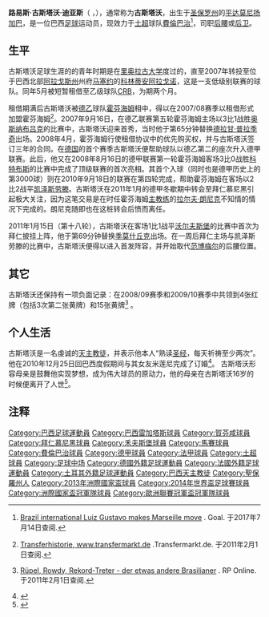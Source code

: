 {{noteta
|G1=德甲
|T=zh-hans:路易斯·古斯塔沃;zh-hk:路爾斯·古斯達禾;zh-tw:路易斯·古斯塔沃;
|1=zh-hans:路易斯·古斯塔沃;zh-hk:路爾斯·古斯達禾;zh-tw:路易斯·古斯塔沃;
|2=zh-hans:古斯塔沃;zh-hk:古斯達禾;zh-tw:古斯塔沃;
|3=zh-hans:奥斯纳布吕克;zh-hk:奧斯納貝克;zh-tw:奧斯納布魯克;
|4=zh-hans:范博梅尔;zh-hk:雲保美;zh-tw:范博梅爾;
|5=zh-hans:季莫什丘克;zh-hk:泰摩斯卓克;zh-tw:蒂莫斯楚克;
}}

{{Football player infobox
| playername= 古斯塔沃<br />{{lang|pt|''Gustavo''}}
| image = [[File:Luis_Gustavo_ConfedCup2013Champions17.jpg|200px]]
| fullname = 路易斯·古斯塔沃·迪亚斯
| dateofbirth = {{birth date and age|1987|7|23}}
| cityofbirth = [[平达莫尼扬加巴|平达莫尼扬加巴]]
| countryofbirth = {{BRA}}
| height = {{height|m=1.87}}
| currentclub = [[費倫巴治體育會|費倫巴治]]
| clubnumber = 20
| position = [[中场|中场]]、[[后卫_(足球)|后卫]]
| youthclubs = [[里奥拉古大学|里奥拉古大学]]
| youthyears =  2001–2006
| clubs = [[科林蒂安阿拉戈诺|科林蒂安阿拉戈诺]]<br />→[[巴西雷加塔斯俱乐部|CRB]]<br />→ [[霍芬海姆|霍芬海姆]]<br/>[[霍芬海姆|霍芬海姆]]<br/>[[拜仁慕尼黑|拜仁慕尼黑]]<br/>[[沃尔夫斯堡足球俱乐部|沃尔夫斯堡]]<br/>[[马赛足球俱乐部|马赛]]<br/>[[費倫巴治體育會|費倫巴治]]
| years = 2007–2008<br />2007<br />2007–2008<br/>2008–2011<br/>2011–2013<br/>2013–2017<br/>2017–2019<br/>2019–
| caps(goals) = 21{{0}}(2)<br />14{{0}}(1)<br />27{{0}}(0)<br/>72{{0}}(2)<br/>64{{0}}(6)<br/>111{{0}}(7)<br/>67{{0}}(7)<br/>0{{0}}(0)
| nationalyears = 2011–
| nationalteam = [[巴西國家足球隊|巴西]]
| nationalcaps(goals) ={{0}}41{{0}}(2)
| pcupdate = 2019年9月2日
| ntupdate = 2016年5月30日
}}
'''路易斯·古斯塔沃·迪亚斯'''（ '''{{lang-pt|Luiz Gustavo Dias}}'''，{{bd|1987年|7月23日|catidx=Gustavo}}），通常称为'''古斯塔沃'''，出生于[[圣保罗州|圣保罗州]]的[[平达莫尼扬加巴|平达莫尼扬加巴]]，是一位巴西[[足球|足球]]运动员，现效力于[[土超|土超]]球队[[費倫巴治體育會|費倫巴治]]<ref>{{En icon}}[http://www.goal.com/en/news/11/transfer-zone/2017/07/04/36823432/brazil-international-luiz-gustavo-makes-marseille-move Brazil international Luiz Gustavo makes Marseille move] {{Wayback|url=http://www.goal.com/en/news/11/transfer-zone/2017/07/04/36823432/brazil-international-luiz-gustavo-makes-marseille-move |date=20170708232856 }}. Goal. 于2017年7月14日查阅.</ref>，司职[[后腰|后腰]]或[[后卫_(足球)|后卫]]。

==生平==
古斯塔沃足球生涯的的青年时期是在[[里奥拉古大学|里奥拉古大学]]度过的，直至2007年转投至位于巴西北部[[阿拉戈斯州|阿拉戈斯州]]州府[[马塞约|马塞约]]的[[科林蒂安阿拉戈诺|科林蒂安阿拉戈诺]]，这是一支低级别联赛的球队。同年5月被短暂租借至乙级球队[[巴西雷加塔斯俱乐部|CRB]]，为期两个月。

租借期满后古斯塔沃被[[德乙|德乙]]球队[[霍芬海姆|霍芬海姆]]相中，得以在2007/08赛季以租借形式加盟霍芬海姆<ref>{{de}}[http://transfermarkt.de/de/luiz-gustavo/transfers/spieler_10471.html Transferhistorie, www.transfermarkt.de] {{webarchive|url=https://web.archive.org/web/20110221082750/http://www.transfermarkt.de/de/luiz-gustavo/transfers/spieler_10471.html |date=2011-02-21 }}.Transfermarkt.de. 于2011年2月1日查阅.</ref>。2007年9月16日，在德乙联赛第五轮霍芬海姆主场以3比1战胜[[奥斯纳布吕克足球俱乐部|奥斯纳布吕克]]的比赛中，古斯塔沃迎来首秀，当时他于第65分钟替换[[德拉甘·普拉季奇|德拉甘·普拉季奇]]出场。2008年4月，霍芬海姆行使租借协议中的优先购买权，并与古斯塔沃签订三年的合同。在[[德国|德国]]的首个赛季古斯塔沃便帮助球队以德乙第二的座次升入德甲联赛。此后，他又在2008年8月16日的德甲联赛第一轮霍芬海姆客场3比0战胜[[科特布斯足球俱乐部|科特布斯]]的比赛中完成了顶级联赛的首次亮相。其首个入球（同时也是德甲历史上的第3000球）则在2010年9月18日的联赛在第四轮完成，帮助霍芬海姆在客场以2比2战平[[凯泽斯劳滕足球俱乐部|凯泽斯劳滕]]。古斯塔沃在2011年1月的德甲冬歇期中转会至拜仁慕尼黑引起极大关注，因为这笔交易是在时任霍芬海姆[[主教练|主教练]]的[[拉尔夫·朗尼克|拉尔夫·朗尼克]]不知情的情况下完成的。朗尼克随即也在这桩转会后愤而离任。

2011年1月15日（第十八轮），古斯塔沃在客场1比1战平[[沃尔夫斯堡足球俱乐部|沃尔夫斯堡]]的比赛中首次为拜仁披挂上阵，他于第69分钟替换[[阿纳托利·季莫什丘克|季莫什丘克]]出场。在一周后拜仁主场与凯泽斯劳滕的比赛中，古斯塔沃便得以进入首发阵容，并开始取代[[马克·范·博梅尔|范博梅尔]]的后腰位置。

==其它==
古斯塔沃还保持有一项负面记录：在2008/09赛季和2009/10赛季中共领到4张红牌（包括3次第二张黄牌）和15张黄牌<ref>{{de}}[http://www.rp-online.de/sport/fussball/bundesliga/Luiz-Gustavo-der-etwas-andere-Brasilianer_aid_822145.html Rüpel, Rowdy, Rekord-Treter - der etwas andere Brasilianer] {{Wayback|url=http://www.rp-online.de/sport/fussball/bundesliga/Luiz-Gustavo-der-etwas-andere-Brasilianer_aid_822145.html |date=20100224102720 }}. RP Online. 于2011年2月1日查阅.</ref>
。

==个人生活==
古斯塔沃是一名虔诚的[[天主教徒|天主教徒]]，并表示他本人“熟读[[圣经|圣经]]，每天祈祷至少两次”。他在2010年12月25日回巴西度假期间与其女友米莲尼完成了订婚<ref>{{en}}{{cite web | url = http://www.fcbayern.t-com.de/en/news/news/2011/27442.php | title = Luiz Gustavo's first full day at Bayern | publisher = 拜仁官网| date = 2011年2月1日}}</ref>。
古斯塔沃形容母亲是鼓舞他实现梦想，成为伟大球员的原动力，他的母亲在古斯塔沃16岁的时候便离开了人世<ref>{{en}}{{cite web | url = http://www.fcbayern.t-com.de/en/news/news/2011/27630.php |title = Interview: Luiz Gustavo | publisher = 拜仁官网| date = 2011年2月1日}}</ref>。

==注释==
{{reflist}}

{{2013年聯合會盃足球賽巴西參賽名單}}
{{2014年世界盃足球賽巴西參賽名單}}

{{DEFAULTSORT:Gustavo Dias, Luiz}}
[[Category:巴西足球運動員|Category:巴西足球運動員]]
[[Category:巴西雷加塔斯球員|Category:巴西雷加塔斯球員]]
[[Category:賀芬咸球員|Category:賀芬咸球員]]
[[Category:拜仁慕尼黑球員|Category:拜仁慕尼黑球員]]
[[Category:禾夫斯堡球員|Category:禾夫斯堡球員]]
[[Category:馬賽球員|Category:馬賽球員]]
[[Category:費倫巴治球員|Category:費倫巴治球員]]
[[Category:德甲球員|Category:德甲球員]]
[[Category:法甲球員|Category:法甲球員]]
[[Category:土超球員|Category:土超球員]]
[[Category:足球中场|Category:足球中场]]
[[Category:德國外籍足球運動員|Category:德國外籍足球運動員]]
[[Category:法國外籍足球運動員|Category:法國外籍足球運動員]]
[[Category:土耳其外籍足球運動員|Category:土耳其外籍足球運動員]]
[[Category:巴西天主教徒|Category:巴西天主教徒]]
[[Category:聖保羅州人|Category:聖保羅州人]]
[[Category:2013年洲際國家盃球員|Category:2013年洲際國家盃球員]]
[[Category:2014年世界盃足球賽球員|Category:2014年世界盃足球賽球員]]
[[Category:洲際國家盃冠軍隊球員|Category:洲際國家盃冠軍隊球員]]
[[Category:歐洲聯賽冠軍盃冠軍隊球員|Category:歐洲聯賽冠軍盃冠軍隊球員]]